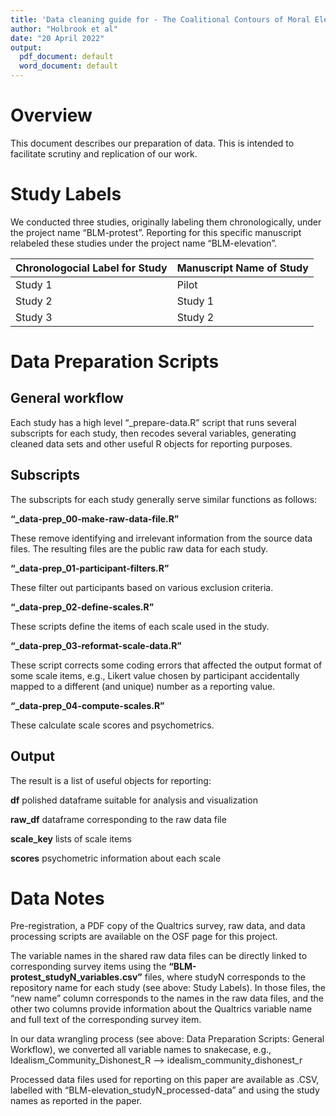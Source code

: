 ```yaml
---
title: 'Data cleaning guide for - The Coalitional Contours of Moral Elevation: Evidence from the U.S. Black Lives Matter Protest and Counter-protest Movements'
author: "Holbrook et al"
date: "20 April 2022"
output:
  pdf_document: default
  word_document: default
---
```


# Overview

This document describes our preparation of data. This is intended to facilitate scrutiny and replication of our work.

# Study Labels

We conducted three studies, originally labeling them chronologically, under the project name "BLM-protest". Reporting for this specific manuscript relabeled these studies under the project name "BLM-elevation".

| Chronologocial Label for Study | Manuscript Name of Study |
|--------------------------------|--------------------------|
| Study 1                        | Pilot                    |
| Study 2                        | Study 1                  |
| Study 3                        | Study 2                  |

# Data Preparation Scripts

## General workflow

Each study has a high level "\_prepare-data.R" script that runs several subscripts for each study, then recodes several variables, generating cleaned data sets and other useful R objects for reporting purposes.

## Subscripts

The subscripts for each study generally serve similar functions as follows:

**"\_data-prep_00-make-raw-data-file.R"**

These remove identifying and irrelevant information from the source data files. The resulting files are the public raw data for each study.

**"\_data-prep_01-participant-filters.R"**

These filter out participants based on various exclusion criteria.

**"\_data-prep_02-define-scales.R"**

These scripts define the items of each scale used in the study.

**"\_data-prep_03-reformat-scale-data.R"**

These script corrects some coding errors that affected the output format of some scale items, e.g., Likert value chosen by participant accidentally mapped to a different (and unique) number as a reporting value.

**"\_data-prep_04-compute-scales.R"**

These calculate scale scores and psychometrics.

## Output

The result is a list of useful objects for reporting:

**df** polished dataframe suitable for analysis and visualization

**raw_df** dataframe corresponding to the raw data file

**scale_key** lists of scale items

**scores** psychometric information about each scale

# Data Notes

Pre-registration, a PDF copy of the Qualtrics survey, raw data, and data processing scripts are available on the OSF page for this project.

The variable names in the shared raw data files can be directly linked to corresponding survey items using the **"BLM-protest_studyN_variables.csv"** files, where studyN corresponds to the repository name for each study (see above: Study Labels). In those files, the "new name" column corresponds to the names in the raw data files, and the other two columns provide information about the Qualtrics variable name and full text of the corresponding survey item.

In our data wrangling process (see above: Data Preparation Scripts: General Workflow), we converted all variable names to snakecase, e.g., Idealism_Community_Dishonest_R --\> idealism_community_dishonest_r

Processed data files used for reporting on this paper are available as .CSV, labelled with "BLM-elevation_studyN_processed-data" and using the study names as reported in the paper.
